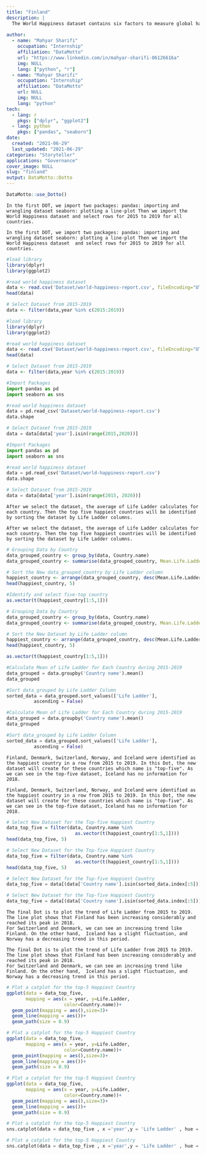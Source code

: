 ```yaml
---
title: "Finland"
description: |
  The World Happiness dataset contains six factors to measure global happiness: life expectancy, economics, social support, absence of corruption, freedom, and generosity. These factors were reported for 166 countries around the world from 2005 to 2020. In this Dotto, we want to find the top five happiest countries then plot the happiness rate for these countries from 2015 to 2019.
  
author:
  - name: "Mahyar Sharifi"
    occupation: "Internship"
    affiliation: "DataMotto"
    url: "https://www.linkedin.com/in/mahyar-sharifi-06126616a"
    img: NULL
    lang: ["python", "r"]
  - name: "Mahyar Sharifi"
    occupation: "Internship"
    affiliation: "DataMotto"
    url: NULL
    img: NULL
    lang: "python"
tech:
  - lang: r
    pkgs: ["dplyr", "ggplot2"]
  - lang: python
    pkgs: ["pandas", "seaborn"]
date:
  created: "2021-06-29"
  last_updated: "2021-06-29"
categories: "Storyteller"
applications: "Governance"
cover_image: NULL
slug: "finland"
output: DataMotto::Dotto
---
```


```r
DataMotto::use_Dotto()
```

<!-- Dot 1, lang: r, python ------------------------------------------------>

```block
In the first DOT, we import two packages: pandas: importing and wrangling dataset seaborn: plotting a line-plot Then we import the World Happiness dataset and select rows for 2015 to 2019 for all countries.

```

```block
In the first DOT, we import two packages: pandas: importing and wrangling dataset seaborn: plotting a line-plot Then we import the World Happiness dataset  and select rows for 2015 to 2019 for all countries.

```


```r
#load library
library(dplyr)
library(ggplot2)

#read world happiness dataset
data <- read.csv('Dataset/world-happiness-report.csv', fileEncoding="UTF-8-BOM")
head(data)

# Select Dataset from 2015-2019
data <- filter(data,year %in% c(2015:2019))

```

```r
#load library
library(dplyr)
library(ggplot2)

#read world happiness dataset
data <- read.csv('Dataset/world-happiness-report.csv', fileEncoding="UTF-8-BOM")
head(data)

# Select Dataset from 2015-2019
data <- filter(data,year %in% c(2015:2019))


```

```python
#Import Packages
import pandas as pd
import seaborn as sns

#read world happiness dataset
data = pd.read_csv('Dataset/world-happiness-report.csv')
data.shape

# Select Dataset from 2015-2019
data = data[data['year'].isin(range(2015,2020))]

```

```python
#Import Packages
import pandas as pd
import seaborn as sns

#read world happiness dataset
data = pd.read_csv('Dataset/world-happiness-report.csv')
data.shape

# Select Dataset from 2015-2019
data = data[data['year'].isin(range(2015, 2020))]

```

<!-- Dot 2, lang: r, python ------------------------------------------------>

```block
After we select the dataset, the average of Life Ladder calculates for each country. Then the top five happiest countries will be identified by sorting the dataset by Life Ladder columns.

```

```block
After we select the dataset, the average of Life Ladder calculates for each country. Then the top five happiest countries will be identified by sorting the dataset by Life Ladder columns.

```

```r
# Grouping Data by Country
data_grouped_country <- group_by(data, Country.name)
data_grouped_country <- summarise(data_grouped_country, Mean.Life.Ladder = mean(Life.Ladder))

# Sort the New data_grouped_country by Life Ladder column
happiest_country <- arrange(data_grouped_country, desc(Mean.Life.Ladder))
head(happiest_country, 5)

#Identify and select five-top country
as.vector(t(happiest_country[1:5,1]))

```

```r
# Grouping Data by Country
data_grouped_country <- group_by(data, Country.name)
data_grouped_country <- summarise(data_grouped_country, Mean.Life.Ladder = mean(Life.Ladder))

# Sort the New Dataset by Life Ladder column
happiest_country <- arrange(data_grouped_country, desc(Mean.Life.Ladder))
head(happiest_country, 5)

as.vector(t(happiest_country[1:5,1]))

```

```python
#Calculate Mean of Life Ladder for Each Country during 2015-2019
data_grouped = data.groupby('Country name').mean()
data_grouped

#Sort data_grouped by Life Ladder Column
sorted_data = data_grouped.sort_values(['Life Ladder'],
          ascending = False)

```

```python
#Calculate Mean of Life Ladder for Each Country during 2015-2019
data_grouped = data.groupby('Country name').mean()
data_grouped

#Sort data_grouped by Life Ladder Column
sorted_data = data_grouped.sort_values(['Life Ladder'],
          ascending = False)


```

<!-- Dot 3, lang: r, python ------------------------------------------------>

```block
Finland, Denmark, Switzerland, Norway, and Iceland were identified as the happiest country in a row from 2015 to 2019. In this Dot, the new dataset will create for these countries which name is "top-five". As we can see in the top-five dataset, Iceland has no information for 2018.

```

```block
Finland, Denmark, Switzerland, Norway, and Iceland were identified as the happiest country in a row from 2015 to 2019. In this Dot, the new dataset will create for these countries which name is "top-five". As we can see in the top-five dataset, Iceland has no information for 2018.

```

```r
# Select New Dataset for the Top-five Happiest Country
data_top_five = filter(data, Country.name %in% 
                         as.vector(t(happiest_country[1:5,1])))
head(data_top_five, 5)

```

```r
# Select New Dataset for the Top-five Happiest Country
data_top_five = filter(data, Country.name %in% 
                         as.vector(t(happiest_country[1:5,1])))
head(data_top_five, 5)

```

```python
# Select New Dataset for the Top-five Happiest Country
data_top_five = data[(data['Country name'].isin(sorted_data.index[:5]))]

```

```python
# Select New Dataset for the Top-five Happiest Country
data_top_five = data[(data['Country name'].isin(sorted_data.index[:5]))]

```

<!-- Dot 4, lang: r, python ------------------------------------------------>

```block
The final Dot is to plot the trend of Life Ladder from 2015 to 2019. 
The line plot shows that Finland has been increasing considerably and reached its peak in 2018.
For Switzerland and Denmark, we can see an increasing trend like Finland. On the other hand,  Iceland has a slight fluctuation, and  Norway has a decreasing trend in this period.

```

```block
The final Dot is to plot the trend of Life Ladder from 2015 to 2019. 
The line plot shows that Finland has been increasing considerably and reached its peak in 2018.
For Switzerland and Denmark, we can see an increasing trend like Finland. On the other hand,  Iceland has a slight fluctuation, and  Norway has a decreasing trend in this period.

```

```r
# Plot a catplot for the top-5 Happiest Country
ggplot(data = data_top_five,
       mapping = aes(x = year, y=Life.Ladder, 
                     color=Country.name))+
  geom_point(mapping = aes(),size=3)+
  geom_line(mapping = aes())+
  geom_path(size = 0.9)

```

```r
# Plot a catplot for the top-5 Happiest Country
ggplot(data = data_top_five,
       mapping = aes(x = year, y=Life.Ladder, 
                     color=Country.name))+
  geom_point(mapping = aes(),size=3)+
  geom_line(mapping = aes())+
  geom_path(size = 0.9)

# Plot a catplot for the top-5 Happiest Country
ggplot(data = data_top_five,
       mapping = aes(x = year, y=Life.Ladder, 
                     color=Country.name))+
  geom_point(mapping = aes(),size=3)+
  geom_line(mapping = aes())+
  geom_path(size = 0.9)

```

```python
# Plot a catplot for the top-5 Happiest Country
sns.catplot(data = data_top_five , x ='year',y = 'Life Ladder' , hue ='Country name' , kind = 'point')

```

```python
# Plot a catplot for the top-5 Happiest Country
sns.catplot(data = data_top_five , x ='year',y = 'Life Ladder' , hue = 'Country name' , kind = 'point')

```
